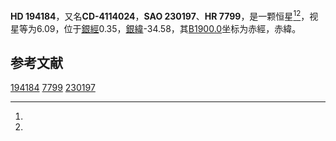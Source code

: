 {{Starbox begin
| name = HD 194184
}}
{{Starbox observe
| epoch = [[J2000.0|J2000.0]]
| constell = {{星座名待查}}<ref name=SIMBAD>{{cite web
 | url=http://simbad.u-strasbg.fr/simbad/sim-id?Ident=HR+7799
 | title=Pulsating variable Star
 | publisher=Centre de Données astronomiques de Strasbourg
 | work=SIMBAD
 | accessdate=2012-07-13
 | archive-date=2016-03-17
 | archive-url=https://web.archive.org/web/20160317141950/http://simbad.u-strasbg.fr/simbad/sim-id?Ident=HR+7799
 | dead-url=no
 }}</ref><ref name=DATA>{{cite web
 | url=http://vizier.u-strasbg.fr/viz-bin/VizieR-5?-out.add=.&-source=5050&-corr=PK=HR&-out.max=9999&HR=7799
 | title=VizieR Detailed Page
 | accessdate=2012-07-13
 | archive-date=2016-03-05
 | archive-url=https://web.archive.org/web/20160305080044/http://vizier.u-strasbg.fr/viz-bin/VizieR-5?-out.add=.&-source=5050&-corr=PK=HR&-out.max=9999&HR=7799
 | dead-url=no
 }}</ref>
| 星官 = 
| ra = {{RA|20|25|47.9}}<ref name=SIMBAD /><ref name=DATA />
| dec = {{DEC|-40|47|47}}<ref name=SIMBAD /><ref name=DATA />
| appmag_v = 6.09<ref name=SIMBAD /><ref name=DATA />
}}
{{Starbox character
| class = K3III<ref name=SIMBAD /><ref name=DATA />
| b-v = 1.36<ref name=SIMBAD /><ref name=DATA />
| u-b = 1.61<ref name=SIMBAD /><ref name=DATA />
| r-i = <ref name=SIMBAD /><ref name=DATA />
| variable = 
}}
{{Starbox astrometry
| radial_v = 1.61
| prop_mo_ra = 42
| parallax = 
| p_error = 
}}
{{Starbox catalog
| names =CD-4114024，[[SAO星表|SAO]] 230197，[[HD星表|HD]] 194184，[[HR星表|HR]] 7799}}
{{Starbox reference |Simbad=HR+7799}}
{{Starbox end}}

'''HD 194184'''，又名'''CD-4114024'''，'''SAO 230197'''、'''HR 7799'''，是一颗恒星<ref name=SIMBAD /><ref name=DATA />，视星等为6.09，位于[[銀道座標系|銀經]]0.35，[[銀道座標系|銀緯]]-34.58，其[[B1900.0|B1900.0]]坐标为赤經{{RA|20|19|7.1}}，赤緯{{DEC|-41|-34.58|5}}。

== 参考文献 ==
{{reflist}}

{{star-stub}}

[[Category:HD和HDE天體|194184]]
[[Category:HR天體|7799]]
[[Category:SAO天體|230197]]